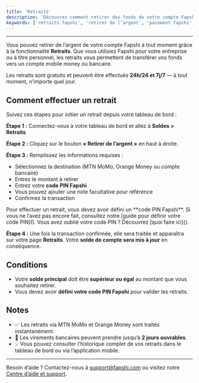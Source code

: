 ```yaml
---
title: 'Retraits'
description: 'Découvrez comment retirer des fonds de votre compte Fapshi à l’aide de la fonctionnalité de retrait.'
keywords: ['retraits fapshi', 'retirer de l’argent', 'paiement fapshi', 'retrait commerçant', 'code pin fapshi']
---
```


---

Vous pouvez retirer de l’argent de votre compte Fapshi à tout moment grâce à la fonctionnalité **Retraits**. Que vous utilisiez Fapshi pour votre entreprise ou à titre personnel, les retraits vous permettent de transférer vos fonds vers un compte mobile money ou bancaire.

<Tip>Les retraits sont gratuits et peuvent être effectués **24h/24 et 7j/7** — à tout moment, n’importe quel jour.</Tip>

## Comment effectuer un retrait

Suivez ces étapes pour initier un retrait depuis votre tableau de bord :

**Étape 1 :** Connectez-vous à votre tableau de bord et allez à **Soldes > Retraits**

**Étape 2 :** Cliquez sur le bouton **« Retirer de l’argent »** en haut à droite.

**Étape 3 :** Remplissez les informations requises :

- Sélectionnez la destination (MTN MoMo, Orange Money ou compte bancaire)
- Entrez le montant à retirer
- Entrez votre **code PIN Fapshi**
- Vous pouvez ajouter une note facultative pour référence
- Confirmez la transaction

<Note>
Pour effectuer un retrait, vous devez avoir défini un **code PIN Fapshi**.  
Si vous ne l’avez pas encore fait, consultez notre [guide pour définir votre code PIN]().  
Vous avez oublié votre code PIN ? Découvrez [quoi faire ici]().
</Note>

**Étape 4 :** Une fois la transaction confirmée, elle sera traitée et apparaîtra sur votre page **Retraits**. Votre **solde de compte sera mis à jour** en conséquence.

## Conditions

- Votre **solde principal** doit être **supérieur ou égal** au montant que vous souhaitez retirer.
- Vous devez avoir **défini votre code PIN Fapshi** pour valider les retraits.

## Notes

- ✅ Les retraits via MTN MoMo et Orange Money sont traités instantanément.
- 🏦 Les virements bancaires peuvent prendre jusqu’à **2 jours ouvrables**.
- 💡 Vous pouvez consulter l’historique complet de vos retraits dans le tableau de bord ou via l’application mobile.

---

Besoin d’aide ? Contactez-nous à [support@fapshi.com](mailto:support@fapshi.com) ou visitez notre [Centre d’aide et support](https://fapshi.com/fr/aide-et-support).
